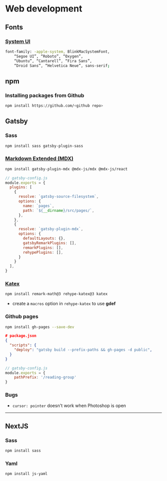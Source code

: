 # Web development

## Fonts

### [System UI](https://archive.is/f74mC)
```bash
font-family: -apple-system, BlinkMacSystemFont,
    “Segoe UI”, “Roboto”, “Oxygen”,
    “Ubuntu”, “Cantarell”, “Fira Sans”,
    “Droid Sans”, “Helvetica Neue”, sans-serif;
```

## npm

### Installing packages from Github
```bash
npm install https://github.com/<github repo>
```

## Gatsby

### Sass
```bash
npm install sass gatsby-plugin-sass
```

### [Markdown Extended (MDX)](https://www.gatsbyjs.com/plugins/gatsby-plugin-mdx/)
```bash
npm install gatsby-plugin-mdx @mdx-js/mdx @mdx-js/react
```

```js
// gatsby-config.js
module.exports = {
  plugins: [
    {
      resolve: `gatsby-source-filesystem`,
      options: {
        name: `pages`,
        path: `${__dirname}/src/pages/`,
      },
    },
    {
      resolve: `gatsby-plugin-mdx`,
      options: {
        defaultLayouts: {},
        gatsbyRemarkPlugins: [],
        remarkPlugins: [],
        rehypePlugins: [],
      }
    }
  ],
}
```


### [Katex](https://katex.org/docs/supported.html)

```bash
npm install remark-math@3 rehype-katex@3 katex
```

- create a `macros` option in `rehype-katex` to use **gdef**

### Github pages

```bash
npm install gh-pages --save-dev
```

```json
# package.json
{
  "scripts": {
    "deploy": "gatsby build --prefix-paths && gh-pages -d public",
  }
}
```

```js
// gatsby-config.js
module.exports = {
    pathPrefix: '/reading-group'
}
```

### Bugs
- `cursor: pointer` doesn't work when Photoshop is open

---

## NextJS

### Sass
```bash
npm install sass
```

### Yaml
```bash
npm install js-yaml
```
